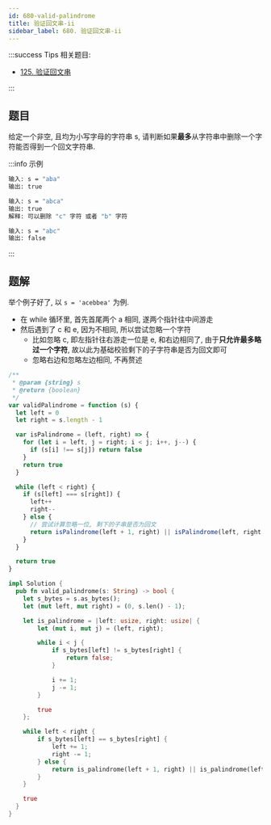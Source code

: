 ```yaml
---
id: 680-valid-palindrome
title: 验证回文串-ii
sidebar_label: 680. 验证回文串-ii
---
```


:::success Tips
相关题目:

- [125. 验证回文串](/leetcode/easy/125-is-palindrome)

:::

## 题目

给定一个非空, 且均为小写字母的字符串 s, 请判断如果**最多**从字符串中删除一个字符能否得到一个回文字符串.

:::info 示例

```bash
输入: s = "aba"
输出: true
```

```bash
输入: s = "abca"
输出: true
解释: 可以删除 "c" 字符 或者 "b" 字符
```

```bash
输入: s = "abc"
输出: false
```

:::

## 题解


<Tabs>
  <TabItem value="JavaScript" label="JavaScript" default>

举个例子好了, 以 `s = 'acebbea'` 为例.

- 在 while 循环里, 首先首尾两个 a 相同, 遂两个指针往中间游走
- 然后遇到了 c 和 e, 因为不相同, 所以尝试忽略一个字符
  - 比如忽略 c, 即左指针往右游走一位是 e, 和右边相同了, 由于**只允许最多略过一个字符**, 故以此为基础校验剩下的子字符串是否为回文即可
  - 忽略右边和忽略左边相同, 不再赘述

```ts
/**
 * @param {string} s
 * @return {boolean}
 */
var validPalindrome = function (s) {
  let left = 0
  let right = s.length - 1

  var isPalindrome = (left, right) => {
    for (let i = left, j = right; i < j; i++, j--) {
      if (s[i] !== s[j]) return false
    }
    return true
  }

  while (left < right) {
    if (s[left] === s[right]) {
      left++
      right--
    } else {
      // 尝试计算忽略一位, 剩下的子串是否为回文
      return isPalindrome(left + 1, right) || isPalindrome(left, right - 1)
    }
  }

  return true
}
```

</TabItem>

<TabItem value="Rust" label="Rust">

```rust
impl Solution {
  pub fn valid_palindrome(s: String) -> bool {
    let s_bytes = s.as_bytes();
    let (mut left, mut right) = (0, s.len() - 1);

    let is_palindrome = |left: usize, right: usize| {
        let (mut i, mut j) = (left, right);

        while i < j {
            if s_bytes[left] != s_bytes[right] {
                return false;
            }

            i += 1;
            j -= 1;
        }

        true
    };

    while left < right {
        if s_bytes[left] == s_bytes[right] {
            left += 1;
            right -= 1;
        } else {
            return is_palindrome(left + 1, right) || is_palindrome(left, right - 1);
        }
    }

    true
  }
}
```

</TabItem>
</Tabs>
